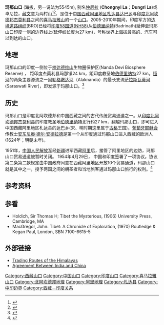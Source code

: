 
{{Infobox mountain pass
| name = 玛那山口<br>(仲尼拉)
| photo = 
| photo_caption = 
| elevation_m = 5611
| elevation_ref = 
| traversed = NH58 (印度58国道) -
| location = {{IND}}[[北阿坎德邦|北阿坎德邦]] – {{CHN}}[[西藏自治区|西藏自治区]]
| range = [[喜马拉雅山脉|喜马拉雅山脉]]
| map = India Uttarakhand
| label_position  = top
| coordinates = {{Coord|31|04|06|N|79|25|00|E|type:pass|format=dms|display=title,inline}}
| topo = 
}}

'''玛那山口''' (海拔{{convert|5611|m|abbr=on}}，另一说法为5545m), 别名[[仲尼拉|仲尼拉]] ('''Chongnyi La'''；'''Dungri La''')或卓尼拉，[[藏文|藏文]]意为两村山<ref>{{Cite web
|url=http://www.geonames.org/1263956/ma-na-shan-k-ou.html
|title=Ma-na Shan-k’ou
|author=[[GeoNames|GeoNames]]
|accessdate=2009-06-23
|archive-date=2015-01-12
|archive-url=https://web.archive.org/web/20150112012901/http://www.geonames.org/1263956/ma-na-shan-k-ou.html
|dead-url=no
}}</ref><ref>{{Cite web
|url=http://www.zsbeike.com/bk/460418.html
|title=札达县
|author=采编
|accessdate=2013-01-23
|archive-date=2016-03-04
|archive-url=https://web.archive.org/web/20160304141247/http://www.zsbeike.com/bk/460418.html
|dead-url=no
}}</ref>，是位于[[中国|中国]][[西藏|西藏]][[阿里地区|阿里地区]][[札达县|札达县]][[达巴乡|达巴乡]]与[[印度|印度]][[北阿坎德邦|北阿坎德邦]][[杰莫利县|杰莫利县]]之间的[[喜马拉雅山|喜马拉雅山]]的一个[[山口|山口]]。2005-2010年期间，印度军方的[[边境道路组织|边境道路组织]](BRO)已经将[[印度58国道|印度58国道]]([[NH58|NH58]])从[[伯德里纳特|伯德里纳特]](Badrinath)延伸至玛那山口印度一侧的边界线上(延伸线长度为27 km)，号称世界上海拔最高的、汽车可以到达的山口。
 
==地理==

玛那山口的印度一侧位于[[楠达德维山|楠达德维山]]生物圈保护区(Nanda Devi Biosphere Reserve) ， 距印度杰莫利县玛那镇24 km，距印度教圣地[[伯德里纳特|伯德里纳特]]27 km。[[恒河|恒河]]的两条主要源流之一[[阿勒格嫩达河|阿勒格嫩达河]]（Alaknanda）的最长支流[[萨拉斯瓦蒂河|萨拉斯瓦蒂河]](Saraswati River)，即发源于玛那山口。<ref name=toi>{{Cite web
 |url         = http://www.tourism-of-india.com/mana.html
 |title       = Tourism in Mana, India <!-- |authorurl=http://www.tourism-of-india.com/about-us.html there is no author cited-->
 |location    = New Delhi, India
 |accessdate  = 2009-06-23
 |deadurl     = yes
 |archiveurl  = https://web.archive.org/web/20090413205345/http://www.tourism-of-india.com/mana.html
 |archivedate = 2009-04-13
}}</ref>  

==历史==
玛那山口是印度北阿坎德邦和中国西藏之间的古代传统贸易通道之一。从[[印度|印度]][[北阿坎德邦|北阿坎德邦]][[杰莫利县|杰莫利县]]的印度教圣地[[伯德里纳特|伯德里纳特]]北行约27 km，翻越玛那山口，即可进入中国西藏阿里地区札达县的达巴乡(宋、明时期这里属于[[古格|古格]]王国)。[[葡萄牙|葡萄牙]][[耶稣会|耶稣会]]传教士[[安东尼奥·德尔·安德拉德|安东尼奥·德尔·安德拉德]]是第一个从印度通过玛那山口进入西藏的欧洲人(1624年；明朝末年)。 

1951年，[[中国人民解放军|中国人民解放军]]经[[新疆|新疆]]进军西藏[[阿里地区|阿里]]后，接管了阿里地区的边防，玛那山口贸易通道被暂时关闭。 1954年4月29日， 中国和印度签署了一项协议，协议第二条第二款规定由中国政府同意在西藏阿里地区开放10个贸易通道，玛那山口就是其中之一，授予两国之间的朝圣者和当地旅客通过玛那山口旅行的权利。<ref name="info.cndsi.com">{{cite news|author=采编|title=中印边境自卫反击作战史|url=http://info.cndsi.com/html/20051126/1747142842.html|accessdate=2005-11-26|website=中国国防资讯网|date=2005-11-26|deadurl=yes|archiveurl=https://web.archive.org/web/20090626012530/http://info.cndsi.com/html/20051126/1747142842.html|archivedate=2009-06-26}}</ref>

==参考资料==
{{reflist|25em}}

==参看==
*  Holdich, Sir Thomas H; Tibet the Mysterious, (1906) University Press, Cambridge, MA
*  MacGregor, John. Tibet: A Chronicle of Exploration, (1970) Routledge & Kegan Paul, London, SBN 7100-6615-5

==外部链接==
*[http://bameduniya.tripod.com/tradingroutes.html Trading Routes of the Himalayas] {{Wayback|url=http://bameduniya.tripod.com/tradingroutes.html |date=20080520113736 }}
*[http://www.tpprc.org/documents/agreements/1954.pdf   Agreement Between India and China] {{Wayback|url=http://www.tpprc.org/documents/agreements/1954.pdf |date=20110728120933 }}

{{中国山脉}}

{{DEFAULTSORT:Mana Pass}}
{{中国山口}}
[[Category:西藏山口|Category:西藏山口]]
[[Category:中国山口|Category:中国山口]]
[[Category:印度山口|Category:印度山口]]
[[Category:喜马拉雅山口|Category:喜马拉雅山口]]
[[Category:北阿坎德邦地理|Category:北阿坎德邦地理]]
[[Category:阿里地理|Category:阿里地理]]
[[Category:札达县|Category:札达县]]
[[Category:中印边界|Category:中印边界]]
[[Category:西藏－印度关系|Category:西藏－印度关系]]